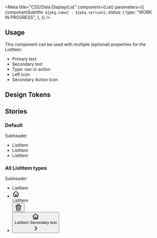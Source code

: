 

<Meta
  title="CSS/Data Display/List"
  component={List}
  parameters={{
    componentSubtitle: `${pkg.name} - ${pkg.version}`,
    status: {
      type: "WORK IN PROGRESS",
    },
  }}
/>

<Description markdown={readme} />

## Usage

This component can be used with multiple (optional) properties for the ListItem:

- Primary text
- Secondary text
- Type: nav or action
- Left icon
- Secondary Action Icon

## Design Tokens

<DesignTokenDocBlock categoryName="List" viewType="table" />

## Stories

### Default

<Canvas>
  <Story name="Default">
    <div className="denhaag-list__wrapper">
      <p className="denhaag-list__subheader">Subheader</p>
      <ul className="denhaag-list">
        <li className="denhaag-list__item">
          <div className="denhaag-list__item-text">
            <span className="denhaag-list__item-text-primary">ListItem</span>
          </div>
        </li>
        <li className="denhaag-list__item">
          <div className="denhaag-list__item-text">
            <span className="denhaag-list__item-text-primary">ListItem</span>
          </div>
        </li>
        <li className="denhaag-list__item">
          <div className="denhaag-list__item-text">
            <span className="denhaag-list__item-text-primary">ListItem</span>
          </div>
        </li>
      </ul>
    </div>
  </Story>
</Canvas>

### All ListItem types

<Canvas>
  <Story name="All ListItem types">
    <div className="denhaag-list__wrapper">
      <p className="denhaag-list__subheader">Subheader</p>
      <ul className="denhaag-list">
        <li className="denhaag-list__item">
          <div className="denhaag-list__item-text">
            <span className="denhaag-list__item-text-primary">ListItem</span>
          </div>
        </li>
        <li className="denhaag-list__item">
          <div className="denhaag-list__item-icon">
            <svg width="24" height="24" viewBox="0 0 24 24" fill="none" xmlns="http://www.w3.org/2000/svg">
              <path
                d="M11.3356 2.25259C11.7145 1.9158 12.2855 1.9158 12.6644 2.25259L21.6644 10.2526C22.0772 10.6195 22.1143 11.2516 21.7474 11.6644C21.3805 12.0771 20.7484 12.1143 20.3356 11.7474L20 11.4491V19C20 20.1046 19.1046 21 18 21H6.00001C4.89544 21 4.00001 20.1046 4.00001 19V11.4491L3.66437 11.7474C3.25159 12.1143 2.61952 12.0771 2.2526 11.6644C1.88568 11.2516 1.92286 10.6195 2.33565 10.2526L11.3356 2.25259ZM6.00001 9.67129V19H9.00001V14C9.00001 13.4477 9.44773 13 10 13H14C14.5523 13 15 13.4477 15 14V19H18V9.67129L12 4.33795L6.00001 9.67129ZM13 19V15H11V19H13Z"
                fill="currentColor"
              />
            </svg>
          </div>
          <div className="denhaag-list__item-text">
            <span className="denhaag-list__item-text-primary">ListItem</span>
          </div>
          <div className="denhaag-list__secondary-action">
            <button className="denhaag-icon-button">
              <div className="denhaag-icon">
                <svg width="24" height="24" viewBox="0 0 24 24" fill="none" xmlns="http://www.w3.org/2000/svg">
                  <path
                    d="M7 4C7 2.89543 7.89543 2 9 2H15C16.1046 2 17 2.89543 17 4V6H18.9897C18.9959 5.99994 19.0021 5.99994 19.0083 6H21C21.5523 6 22 6.44772 22 7C22 7.55228 21.5523 8 21 8H19.9311L19.0638 20.1425C18.989 21.1891 18.1182 22 17.0689 22H6.93112C5.88184 22 5.01096 21.1891 4.9362 20.1425L4.06888 8H3C2.44772 8 2 7.55228 2 7C2 6.44772 2.44772 6 3 6H4.99174C4.99795 5.99994 5.00414 5.99994 5.01032 6H7V4ZM9 6H15V4H9V6ZM6.07398 8L6.93112 20H17.0689L17.926 8H6.07398ZM10 10C10.5523 10 11 10.4477 11 11V17C11 17.5523 10.5523 18 10 18C9.44772 18 9 17.5523 9 17V11C9 10.4477 9.44772 10 10 10ZM14 10C14.5523 10 15 10.4477 15 11V17C15 17.5523 14.5523 18 14 18C13.4477 18 13 17.5523 13 17V11C13 10.4477 13.4477 10 14 10Z"
                    fill="currentColor"
                  />
                </svg>
              </div>
            </button>
          </div>
        </li>
        <li className="denhaag-list__item denhaag-list__item--with-secondary denhaag-list__item--nav">
          <button className="denhaag-list__item-button">
            <div className="denhaag-list__item-icon">
              <svg width="24" height="24" viewBox="0 0 24 24" fill="none" xmlns="http://www.w3.org/2000/svg">
                <path
                  d="M11.3356 2.25259C11.7145 1.9158 12.2855 1.9158 12.6644 2.25259L21.6644 10.2526C22.0772 10.6195 22.1143 11.2516 21.7474 11.6644C21.3805 12.0771 20.7484 12.1143 20.3356 11.7474L20 11.4491V19C20 20.1046 19.1046 21 18 21H6.00001C4.89544 21 4.00001 20.1046 4.00001 19V11.4491L3.66437 11.7474C3.25159 12.1143 2.61952 12.0771 2.2526 11.6644C1.88568 11.2516 1.92286 10.6195 2.33565 10.2526L11.3356 2.25259ZM6.00001 9.67129V19H9.00001V14C9.00001 13.4477 9.44773 13 10 13H14C14.5523 13 15 13.4477 15 14V19H18V9.67129L12 4.33795L6.00001 9.67129ZM13 19V15H11V19H13Z"
                  fill="currentColor"
                />
              </svg>
            </div>
            <div className="denhaag-list__item-text">
              <span className="denhaag-list__item-text-primary">ListItem</span>
              <span className="denhaag-list__item-text-secondary">Secondary text</span>
            </div>
            <div className="denhaag-list__secondary-action">
              <div className="denhaag-icon">
                <svg width="24" height="24" viewBox="0 0 24 24" fill="none" xmlns="http://www.w3.org/2000/svg">
                  <path
                    d="M9.29289 18.7071C8.90237 18.3166 8.90237 17.6834 9.29289 17.2929L14.5858 12L9.29289 6.70711C8.90237 6.31658 8.90237 5.68342 9.29289 5.29289C9.68342 4.90237 10.3166 4.90237 10.7071 5.29289L16.7071 11.2929C17.0976 11.6834 17.0976 12.3166 16.7071 12.7071L10.7071 18.7071C10.3166 19.0976 9.68342 19.0976 9.29289 18.7071Z"
                    fill="currentColor"
                  />
                </svg>
              </div>
            </div>
          </button>
        </li>
      </ul>
    </div>
  </Story>
</Canvas>
